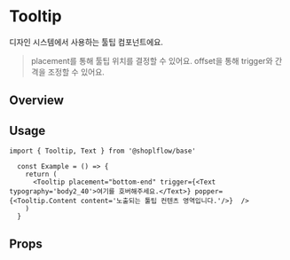
<Meta of={TooltipStories} />

# Tooltip
디자인 시스템에서 사용하는 툴팁 컴포넌트에요.

> placement를 통해 툴팁 위치를 결정할 수 있어요.
> offset을 통해 trigger와 간격을 조정할 수 있어요.


## Overview
<Canvas of={TooltipStories.Playground} />

## Usage
```tsx
import { Tooltip, Text } from '@shoplflow/base'

  const Example = () => {
    return (
      <Tooltip placement="bottom-end" trigger={<Text typography='body2_40'>여기를 호버해주세요.</Text>} popper={<Tooltip.Content content='노출되는 툴팁 컨텐츠 영역입니다.'/>}  />
    )
  }
```

## Props
<Controls of={TooltipStories.Playground} />


